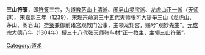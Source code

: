 {{道教}}

'''三山符箓'''，即[[符箓|符箓]]三宗，为[[道教|道教]][[茅山|茅山]][[上清派|上清派]]、[[阁皂山|阁皂山]][[灵宝派|灵宝派]]、[[龙虎山|龙虎山]][[正一派|正一派]]（[[天师道|天师道]]）。宋[[嘉熙|嘉熙]]三年（1239），[[宋理宗|宋理宗]]命第三十五代天师[[张可大|张可大]]提举三山（龙虎山、茅山、阁皂山）[[符箓|符箓]]兼御前诸宫观教门公事，主领龙翔宫，赐号“观妙先生”。[[元成宗|元成宗]][[大德_(元朝)|大德]]八年（1304年）授三十八代[[张天师|张天师]]张与材“正一教主，主领三山符箓”。

[[Category:道术|Category:道术]]
